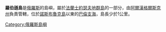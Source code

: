{{Infobox islands|pushpin_map=Russia|country={{RUS}}|coordinates={{coord|display=it}}}}
'''羅伯遜島'''是[[俄羅斯|俄羅斯]]的島嶼，屬於[[法蘭士約瑟夫地群島|法蘭士約瑟夫地群島]]的一部分，由[[阿爾漢格爾斯克州|阿爾漢格爾斯克州]]負責管轄，位於[[諾斯布魯克島|諾斯布魯克島]]以東的[[巴倫支海|巴倫支海]]，島長少於1公里。

[[Category:俄羅斯島嶼|Category:俄羅斯島嶼]]
{{Russia-geo-stub}}